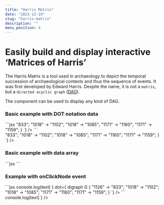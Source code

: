 ```yaml
---
title: "Harris Matrix"
date: "2023-12-19"
slug: "harris-matrix"
description: ""
menu_position: 4
---
```



# Easily build and display interactive ‘Matrices of Harris’

The Harris Matrix is a tool used in archaeology to depict the temporal succession of archaeological contexts and thus the sequence of events. It was first developed by Edward Harris. Despite the name, it is not a `matrix`, but a `directed acyclic graph` ([DAG](https://en.wikipedia.org/wiki/Directed_acyclic_graph)).

The component can be used to display any kind of DAG.

### Basic example with DOT notation data

<div className="row">
  <div className="col-sm-6">
    ```jsx
    <HarrisMatrix 
      containerClassNames="border"
      width="400px"
      dot={`digraph G {
        "1126" -> "833"; 
        "1018" -> "1102"; 
        "1018" -> "1085"; 
        "1171" -> "1160"; 
        "1171" -> "1159";
        }
      `}
/>
    ```
  </div>
  <div className="col-sm-6">
    <HarrisMatrix 
      containerClassNames="border"
      width="400px"
      dot={`digraph G {
        "1126" -> "833"; 
        "1018" -> "1102"; 
        "1018" -> "1085"; 
        "1171" -> "1160"; 
        "1171" -> "1159";
        }
      `}
    />
  </div>
</div>

### Basic example with data array
<div className="row">
  <div className="col-sm-6">
    ```jsx
    <HarrisMatrix 
      containerClassNames="border"
      width="400px"
      data={[
        ["uno", "due"],
        ["due", "tre"]
      ]}
    />
    ```
  </div>
  <div className="col-sm-6">
    <HarrisMatrix 
      containerClassNames="border"
      data={[
        ["uno", "due"],
        ["due", "tre"]
      ]}
    />
  </div>
</div>


### Example with onClickNode event
<div className="row">
  <div className="col-sm-6">
    ```jsx
    <HarrisMatrix 
      containerClassNames="border"
      onClickNode={ text => console.log(text) }
      dot={`digraph G {
        "1126" -> "833"; 
        "1018" -> "1102"; 
        "1018" -> "1085"; 
        "1171" -> "1160"; 
        "1171" -> "1159";
        }
      `}
    />
    ```
  </div>
  <div className="col-sm-6">
    <HarrisMatrix 
      containerClassNames="border"
      data={[
        ["uno", "due"],
        ["due", "tre"]
      ]}
      onClickNode={ text => console.log(text) }
      />
  </div>
</div>